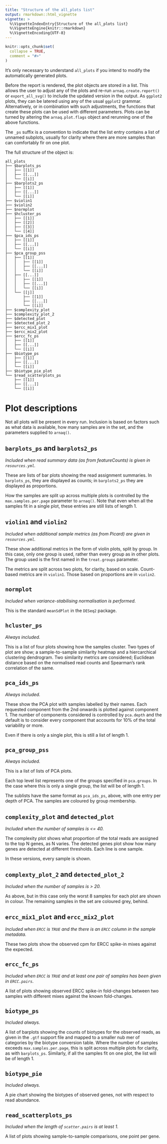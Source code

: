```yaml
---
title: "Structure of the all_plots list"
output: rmarkdown::html_vignette
vignette: >
  %\VignetteIndexEntry{Structure of the all_plots list}
  %\VignetteEngine{knitr::rmarkdown}
  %\VignetteEncoding{UTF-8}
---
```


```r
knitr::opts_chunk$set(
  collapse = TRUE,
  comment = "#>"
)
```

It's only necessary to understand `all_plots` if you intend to modify the automatically generated
plots. 

Before the report is rendered, the plot objects are stored in a list. This allows the user to adjust
any of the plots and re-run `arnaq.create.report()` or `export_all_svg()` to include the
updated version in the output. As `ggplot2` plots, they can be latered using any of the usual 
`ggplot2` grammar. Alternatively, or in combination with such adjustments, the functions that create
these plots can be used with different parameters. Plots can be turned by altering the
`arnaq.plot.flags` object and rerunning one of the above functions.

The `_ps` suffix is a 
convention to indicate that the list entry contains a list of unnamed subplots, usually for 
clarity where there are more samples than can comfortably fir on one plot.

The full structure of the object is:

```text
all_plots
├── $barplots_ps
│   ├── [[1]]
│   ├── [[...]]
│   └── [[i]]
├── $barplots2_ps
│   ├── [[1]]
│   ├── [[...]]
│   └── [[i]]
├── $violin1
├── $violin2
├── $normplot
├── $hcluster_ps
│   ├── [[1]]
│   ├── [[2]]
│   ├── [[3]]
│   └── [[4]]
├── $pca_ids_ps
│   ├── [[1]]
│   ├── [[...]]
│   └── [[i]]
├── $pca_group_pss
│   ├── [[1]]
│   │   ├── [[1]]
│   │   ├── [[...]]
│   │   └── [[i]]
│   ├── [[...]]
│   │   ├── [[1]]
│   │   ├── [[...]]
│   │   └── [[i]]
│   └── [[j]]
│       ├── [[1]]
│       ├── [[...]]
│       └── [[i]]
├── $complexity_plot
├── $complexity_plot_2
├── $detected_plot
├── $detected_plot_2
├── $ercc_mix1_plot
├── $ercc_mix2_plot
├── $ercc_fc_ps
│   ├── [[1]]
│   ├── [[...]]
│   └── [[i]]
├── $biotype_ps
│   ├── [[1]]
│   ├── [[...]]
│   └── [[i]]
├── $biotype_pie_plot
└── $read_scatterplots_ps
    ├── [[1]]
    ├── [[...]]
    └── [[i]]
```

# Plot descriptions

Not all plots will be present in every run. Inclusion is based on factors such as what data is 
available, how many samples are in the set, and the parameters supplied to `arnaq()`.

## `barplots_ps` and `barplots2_ps`

*Included when read summary data (as from featureCounts) is given in `resources.yml`.*

These are lists of bar plots showing the read assignment summaries. In `barplots_ps`, they are 
displayed as counts; in `barplots2_ps` they are displayed as proportions.

How the samples are split up across multiple plots is controlled by the `max.samples.per.page` 
parameter to `arnaq()`. Note that even when all the samples fit in a single plot, these entries
are still lists of length 1.

## `violin1` and `violin2`

*Included when additional sample metrics (as from Picard) are given in `resources.yml`.*

These show additional metrics in the form of violin plots, split by group. In this case, only one 
group is used, rather than every group as in other plots. The group used is the first named in the 
`treat.groups` parameter.

The metrics are split across two plots, for clarity, based on scale. Count-based metrics are in 
`violin1`. Those based on proportions are in `violin2`.

## `normplot`

*Included when variance-stabilising normalisation is performed.*

This is the standard `meanSdPlot` in the `DESeq2` package.

## `hcluster_ps`

*Always included.*

This is a list of four plots showing how the samples cluster. Two types of plot are show; a 
sample-to-sample similarity heatmap and a hiercarchical clustering dendrogram. Two similarity 
metrics are considered; Euclidean distance based on the normalised read counts and Spearman's rank 
correlation of the same.

## `pca_ids_ps`

*Always included.*

These show the PCA plot with samples labelled by their names. Each requested component from the 2nd
onwards is plotted against component 1. The number of components considered is controlled by 
`pca.depth` and the default is to consider every component that accounts for 10% of the total 
variability or more.

Even if there is only a single plot, this is still a list of length 1.

## `pca_group_pss`

*Always included.*

This is a list of lists of PCA plots.

Each top level list represents one of the groups specified in `pca.groups`. In the case where this 
is only a single group, the list will be of length 1.

The sublists have the same format as `pca_ids_ps`, above, with one entry per depth of PCA. The 
samples are coloured by group membership.

## `complexity_plot` and `detected_plot`

*Included when the number of samples is <= 40.*

The complexity plot shows what proportion of the total reads are assigned to the top N genes, as 
N varies. The detected genes plot show how many genes are detected at different thresholds. Each 
line is one sample.

In these versions, every sample is shown.

## `complexty_plot_2` and `detected_plot_2`

*Included when the number of samples is > 20.*

As above, but in this case only the worst 8 samples for each plot are shown in colour. The remaining
samples in the set are coloured grey, behind.

## `ercc_mix1_plot` and `ercc_mix2_plot`

*Included when `ERCC` is `TRUE` and the there is an `ERCC` column in the sample metadata.*

These two plots show the observed cpm for ERCC spike-in mixes against the expected.

## `ercc_fc_ps`

*Included when `ERCC` is `TRUE` and at least one pair of samples has been given in `ERCC.pairs`.*

A list of plots showing observed ERCC spike-in fold-changes between two samples with different 
mixes against the known fold-changes.

## `biotype_ps`

*Included always.*

A list of barplots showing the counts of biotypes for the observed reads, as given in the `.gtf` 
support file and mapped to a smaller nub mer of categories by the biotype conversion table. Where 
the number of samples exceeds `max.samples.per.page`, this is split across multiple plots for 
clarity, as with `barplots_ps`. Similarly, if all the samples fit on one plot, the list will be of
length 1.

## `biotype_pie`

*Included always.*

A pie chart showing the biotypes of observed genes, not with respect to read abundance.

## `read_scatterplots_ps`

*Included when the length of `scatter.pairs` is at least 1.*

A list of plots showing sample-to-sample comparisons, one point per gene.